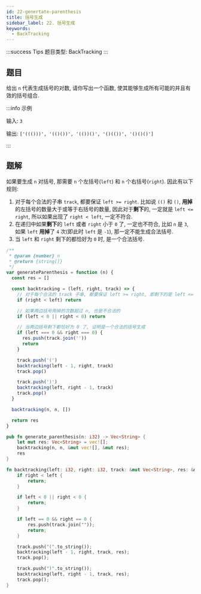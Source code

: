 ```yaml
---
id: 22-genertate-parenthesis
title: 括号生成
sidebar_label: 22. 括号生成
keywords:
  - BackTracking
---
```


:::success Tips
题目类型: BackTracking
:::

## 题目

给出 `n` 代表生成括号的对数, 请你写出一个函数, 使其能够生成所有可能的并且有效的括号组合.

:::info 示例

输入: `3`

输出: `['((()))', '(()())', '(())()', '()(())', '()()()']`

:::

## 题解


如果要生成 `n` 对括号, 那需要 `n` 个左括号(`left`) 和 `n` 个右括号(`right`). 因此有以下规则:

1. 对于每个合法的子串 `track`, 都要保证 `left >= right`. 比如说 `(()` 和 `()`, **用掉**的左括号的数量大于或等于右括号的数量, 因此对于**剩下**的, 一定就是 `left <= right`, 所以如果出现了 `right < left`, 一定不符合.
2. 在递归中如果**剩下**的 `left` 或者 `right` 小于 `0` 了, 一定也不符合, 比如 `n` 是 `3`, 如果 `left` **用掉**了 `4` 次(即此时 `left` 是 `-1`), 那一定不能生成合法括号.
3. 当 `left` 和 `right` 剩下的都恰好为 `0` 时, 是一个合法括号.

<Tabs>
  <TabItem value="JavaScript" label="JavaScript" default>

```ts
/**
 * @param {number} n
 * @return {string[]}
 */
var generateParenthesis = function (n) {
  const res = []

  const backtracking = (left, right, track) => {
    // 对于每个合法的 track 子串, 都要保证 left >= right, 即剩下的是 left <= right, 反之不合法
    if (right < left) return

    // 如果两边括号用掉的次数超过 n, 也是不合法的
    if (left < 0 || right < 0) return

    // 当两边括号剩下都恰好为 0 了, 证明是一个合法的括号生成
    if (left === 0 && right === 0) {
      res.push(track.join(''))
      return
    }

    track.push('(')
    backtracking(left - 1, right, track)
    track.pop()

    track.push(')')
    backtracking(left, right - 1, track)
    track.pop()
  }

  backtracking(n, n, [])

  return res
}
```

</TabItem>
<TabItem value="Rust" label="Rust">

```rust
pub fn generate_parenthesis(n: i32) -> Vec<String> {
    let mut res: Vec<String> = vec![];
    backtracking(n, n, &mut vec![], &mut res);
    res
}

fn backtracking(left: i32, right: i32, track: &mut Vec<String>, res: &mut Vec<String>) {
    if right < left {
        return;
    }

    if left < 0 || right < 0 {
        return;
    }

    if left == 0 && right == 0 {
        res.push(track.join(""));
        return;
    }

    track.push("(".to_string());
    backtracking(left - 1, right, track, res);
    track.pop();

    track.push(")".to_string());
    backtracking(left, right - 1, track, res);
    track.pop();
}
```

</TabItem>
</Tabs>
